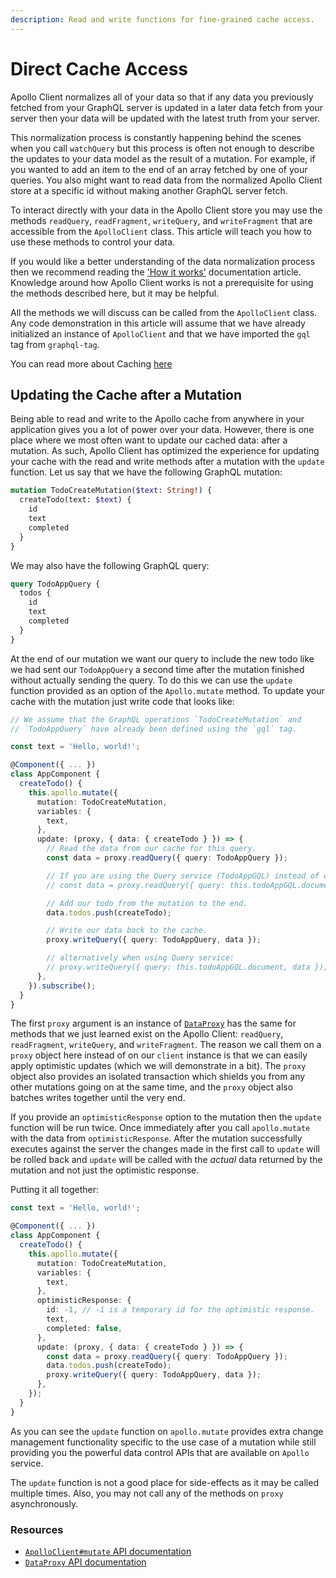 ```yaml
---
description: Read and write functions for fine-grained cache access.
---
```


# Direct Cache Access

Apollo Client normalizes all of your data so that if any data you previously fetched from your
GraphQL server is updated in a later data fetch from your server then your data will be updated with
the latest truth from your server.

This normalization process is constantly happening behind the scenes when you call `watchQuery` but
this process is often not enough to describe the updates to your data model as the result of a
mutation. For example, if you wanted to add an item to the end of an array fetched by one of your
queries. You also might want to read data from the normalized Apollo Client store at a specific id
without making another GraphQL server fetch.

To interact directly with your data in the Apollo Client store you may use the methods `readQuery`,
`readFragment`, `writeQuery`, and `writeFragment` that are accessible from the `ApolloClient` class.
This article will teach you how to use these methods to control your data.

If you would like a better understanding of the data normalization process then we recommend reading
the ['How it works'](../basics/caching#direct-cache-access) documentation article. Knowledge around
how Apollo Client works is not a prerequisite for using the methods described here, but it may be
helpful.

All the methods we will discuss can be called from the `ApolloClient` class. Any code demonstration
in this article will assume that we have already initialized an instance of `ApolloClient` and that
we have imported the `gql` tag from `graphql-tag`.

You can read more about Caching [here](../basics/caching)

## Updating the Cache after a Mutation

Being able to read and write to the Apollo cache from anywhere in your application gives you a lot
of power over your data. However, there is one place where we most often want to update our cached
data: after a mutation. As such, Apollo Client has optimized the experience for updating your cache
with the read and write methods after a mutation with the `update` function. Let us say that we have
the following GraphQL mutation:

```graphql
mutation TodoCreateMutation($text: String!) {
  createTodo(text: $text) {
    id
    text
    completed
  }
}
```

We may also have the following GraphQL query:

```graphql
query TodoAppQuery {
  todos {
    id
    text
    completed
  }
}
```

At the end of our mutation we want our query to include the new todo like we had sent our
`TodoAppQuery` a second time after the mutation finished without actually sending the query. To do
this we can use the `update` function provided as an option of the `Apollo.mutate` method. To update
your cache with the mutation just write code that looks like:

```ts
// We assume that the GraphQL operations `TodoCreateMutation` and
// `TodoAppQuery` have already been defined using the `gql` tag.

const text = 'Hello, world!';

@Component({ ... })
class AppComponent {
  createTodo() {
    this.apollo.mutate({
      mutation: TodoCreateMutation,
      variables: {
        text,
      },
      update: (proxy, { data: { createTodo } }) => {
        // Read the data from our cache for this query.
        const data = proxy.readQuery({ query: TodoAppQuery });

        // If you are using the Query service (TodoAppGQL) instead of defining your GQL as a constant, you can reference the query as:
        // const data = proxy.readQuery({ query: this.todoAppGQL.document });

        // Add our todo from the mutation to the end.
        data.todos.push(createTodo);

        // Write our data back to the cache.
        proxy.writeQuery({ query: TodoAppQuery, data });

        // alternatively when using Query service:
        // proxy.writeQuery({ query: this.todoAppGQL.document, data });
      },
    }).subscribe();
  }
}
```

The first `proxy` argument is an instance of
[`DataProxy`](https://www.apollographql.com/docs/react/api/apollo-client/#ApolloClient.mutate) has
the same for methods that we just learned exist on the Apollo Client: `readQuery`, `readFragment`,
`writeQuery`, and `writeFragment`. The reason we call them on a `proxy` object here instead of on
our `client` instance is that we can easily apply optimistic updates (which we will demonstrate in a
bit). The `proxy` object also provides an isolated transaction which shields you from any other
mutations going on at the same time, and the `proxy` object also batches writes together until the
very end.

If you provide an `optimisticResponse` option to the mutation then the `update` function will be run
twice. Once immediately after you call `apollo.mutate` with the data from `optimisticResponse`.
After the mutation successfully executes against the server the changes made in the first call to
`update` will be rolled back and `update` will be called with the _actual_ data returned by the
mutation and not just the optimistic response.

Putting it all together:

```ts
const text = 'Hello, world!';

@Component({ ... })
class AppComponent {
  createTodo() {
    this.apollo.mutate({
      mutation: TodoCreateMutation,
      variables: {
        text,
      },
      optimisticResponse: {
        id: -1, // -1 is a temporary id for the optimistic response.
        text,
        completed: false,
      },
      update: (proxy, { data: { createTodo } }) => {
        const data = proxy.readQuery({ query: TodoAppQuery });
        data.todos.push(createTodo);
        proxy.writeQuery({ query: TodoAppQuery, data });
      },
    });
  }
}
```

As you can see the `update` function on `apollo.mutate` provides extra change management
functionality specific to the use case of a mutation while still providing you the powerful data
control APIs that are available on `Apollo` service.

The `update` function is not a good place for side-effects as it may be called multiple times. Also,
you may not call any of the methods on `proxy` asynchronously.

### Resources

- [`ApolloClient#mutate` API documentation](https://www.apollographql.com/docs/react/api/apollo-client/#ApolloClient.mutate)
- [`DataProxy` API documentation](https://www.apollographql.com/docs/react/api/apollo-client/#ApolloClient.mutate)

